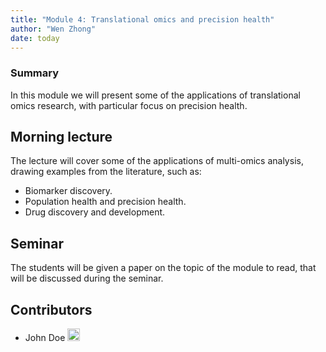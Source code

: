 ```yaml
---
title: "Module 4: Translational omics and precision health"
author: "Wen Zhong"
date: today
---
```


::: {.callout-tip}

### Summary
In this module we will present some of the applications of translational omics research, with particular focus on precision health.
:::

## Morning lecture
The lecture will cover some of the applications of multi-omics analysis, drawing examples from the literature, such as:

- Biomarker discovery.
- Population health and precision health.
- Drug discovery and development.

## Seminar
The students will be given a paper on the topic of the module to read, that will be discussed during the seminar.


## Contributors

- John Doe <a href="https://orcid.org/0009-XXXX" rel="orcid"><img src="img/ORCID_Logomark.png" alt="" width="20" height="20"/></a>
